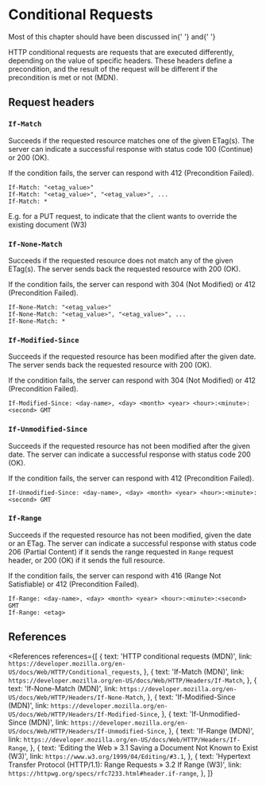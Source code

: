 
# Conditional Requests

<NoteBox type="info">
  Most of this chapter should have been discussed in{' '}
  <Link str="Caching" link="/web/http/negotiation-headers/caching" /> and{' '}
  <Link str="Range Requests" link="/web/http/negotiation-headers/range-requests" />
</NoteBox>

HTTP conditional requests are requests that are executed differently, depending on the value of specific headers. These headers define a precondition, and the result of the request will be different if the precondition is met or not (MDN).

## Request headers

### `If-Match`

Succeeds if the requested resource matches one of the given ETag(s). The server can indicate a successful response with status code 100 (Continue)<Asterisk str="*" /> or 200 (OK).

If the condition fails, the server can respond with 412 (Precondition Failed).

```http
If-Match: "<etag_value>"
If-Match: "<etag_value>", "<etag_value>", ...
If-Match: *
```

<Asterisk str="*">
  E.g. for a PUT request, to indicate that the client wants to override the existing document (W3)
</Asterisk>

### `If-None-Match`

Succeeds if the requested resource does not match any of the given ETag(s). The server sends back the requested resource with 200 (OK).

If the condition fails, the server can respond with 304 (Not Modified) or 412 (Precondition Failed).

```http
If-None-Match: "<etag_value>"
If-None-Match: "<etag_value>", "<etag_value>", ...
If-None-Match: *
```

### `If-Modified-Since`

Succeeds if the requested resource has been modified after the given date. The server sends back the requested resource with 200 (OK).

If the condition fails, the server can respond with 304 (Not Modified) or 412 (Precondition Failed).

```http
If-Modified-Since: <day-name>, <day> <month> <year> <hour>:<minute>:<second> GMT
```

### `If-Unmodified-Since`

Succeeds if the requested resource has not been modified after the given date. The server can indicate a successful response with status code 200 (OK).

If the condition fails, the server can respond with 412 (Precondition Failed).

```http
If-Unmodified-Since: <day-name>, <day> <month> <year> <hour>:<minute>:<second> GMT
```

### `If-Range`

Succeeds if the requested resource has not been modified, given the date or an ETag. The server can indicate a successful response with status code 206 (Partial Content) if it sends the range requested in `Range` request header, or 200 (OK) if it sends the full resource.

If the condition fails, the server can respond with 416 (Range Not Satisfiable) or 412 (Precondition Failed).

```http
If-Range: <day-name>, <day> <month> <year> <hour>:<minute>:<second> GMT
If-Range: <etag>
```

## References

<References
  references={[
    {
      text: 'HTTP conditional requests (MDN)',
      link: `https://developer.mozilla.org/en-US/docs/Web/HTTP/Conditional_requests`,
    },
    {
      text: 'If-Match (MDN)',
      link: `https://developer.mozilla.org/en-US/docs/Web/HTTP/Headers/If-Match`,
    },
    {
      text: 'If-None-Match (MDN)',
      link: `https://developer.mozilla.org/en-US/docs/Web/HTTP/Headers/If-None-Match`,
    },
    {
      text: 'If-Modified-Since (MDN)',
      link: `https://developer.mozilla.org/en-US/docs/Web/HTTP/Headers/If-Modified-Since`,
    },
    {
      text: 'If-Unmodified-Since (MDN)',
      link: `https://developer.mozilla.org/en-US/docs/Web/HTTP/Headers/If-Unmodified-Since`,
    },
    {
      text: 'If-Range (MDN)',
      link: `https://developer.mozilla.org/en-US/docs/Web/HTTP/Headers/If-Range`,
    },
    {
      text: 'Editing the Web » 3.1 Saving a Document Not Known to Exist (W3)',
      link: `https://www.w3.org/1999/04/Editing/#3.1`,
    },
    {
      text: 'Hypertext Transfer Protocol (HTTP/1.1): Range Requests » 3.2 If Range (W3)',
      link: `https://httpwg.org/specs/rfc7233.html#header.if-range`,
    },
  ]}
></References>
